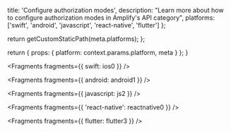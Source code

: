 
  title: 'Configure authorization modes',
  description:
    "Learn more about how to configure authorization modes in Amplify's API category",
  platforms: ['swift', 'android', 'javascript', 'react-native', 'flutter']
};

  return getCustomStaticPath(meta.platforms);
};

  return {
    props: {
      platform: context.params.platform,
      meta
    }
  };
}


<Fragments fragments={{ swift: ios0 }} />


<Fragments fragments={{ android: android1 }} />


<Fragments fragments={{ javascript: js2 }} />


<Fragments fragments={{ 'react-native': reactnative0 }} />


<Fragments fragments={{ flutter: flutter3 }} />
